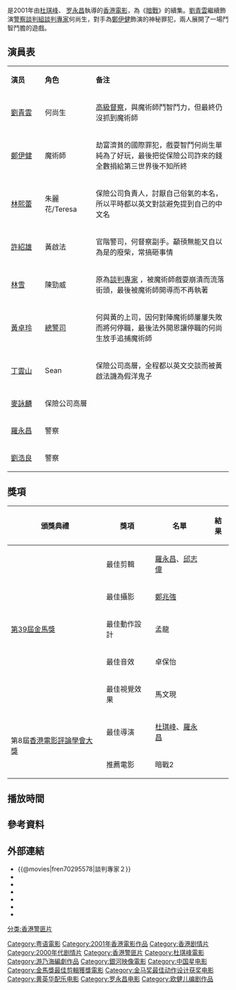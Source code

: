 {{Infobox Film
| name               = 暗戰2
| original_name      = ''{{lang|en|Running Out of Time 2}}''
| image              = 暗戰2.jpg
| caption            = DVD封面
| director           = [[杜琪峰|杜琪峰]]、[[羅永昌|羅永昌]]
| executive_producer = [[杜琪峰|杜琪峰]]
| producer           = [[杜琪峰|杜琪峰]]
| producer_2         = 夏澤信
| writer             = [[歐健兒|歐健兒]]、[[游乃海|游乃海]]
| starring           = [[劉青雲|劉青雲]]<br/>[[鄭伊健|鄭伊健]]<br/>[[林熙蕾|林熙蕾]]<br>[[許紹雄|許紹雄]]
| music              = [[黃英華|黃英華]]
| cinematography     = [[鄭兆強|鄭兆強]]<br/>[[陶鴻武|陶鴻武]]
| editing            = [[羅永昌|羅永昌]]<br/>[[邱志偉_(剪接師)|邱志偉]]
| studio             = [[銀河映像|銀河映像]]<br>一百年電影有限公司
| distributor        = 中國星集團有限公司 (香港)
| released           = {{Flagicon|HK}}{{film date|2001|12|27}}<br>{{Flagicon|TWN}}{{start date|2002|3|30}}
| runtime            = 95 分鐘
| country            = {{HK}}
| language           = [[粵語|粵語]]
| imdb_id            = tt0295578
| amg_id             = 
| preceded_by        = [[暗戰|暗戰]]（1999年）
| followed_by        =
| tw_name            = 談判專家2
| gross              = HK $5,937,545.00
}}
{{engname|《暗戰2》|''Running Out of Time 2''}}是2001年由[[杜琪峰|杜琪峰]]、 [[羅永昌|罗永昌]]執導的[[香港電影|香港電影]]，為《[[暗戰|暗戰]]》的續集。[[劉青雲|劉青雲]]繼續飾演[[警察談判組|警察談判組]][[談判專家|談判專家]]何尚生，對手為[[鄭伊健|鄭伊健]]飾演的神秘罪犯，兩人展開了一場鬥智鬥膽的遊戲。

==演員表==

{|class="wikitable " width="60%"
|- style="background:cornflowerblue; color:white" align=center
|style="width:10%"|'''演员'''||style="width:10%"|'''角色'''||style="width:40%"|'''备注'''
|-
| [[劉青雲|劉青雲]]   || 何尚生  || [[督察_(香港警察)|高級督察]]，與魔術師鬥智鬥力，但最終仍沒抓到魔術師 
|-
| [[鄭伊健|鄭伊健]]   || 魔術師   || 劫富濟貧的國際罪犯，戲耍智鬥何尚生單純為了好玩，最後把從保險公司詐來的錢全數捐給第三世界後不知所終
|-
| [[林熙蕾|林熙蕾]]   || 朱麗花/Teresa  || 保險公司負責人，討厭自己俗氣的本名，所以平時都以英文對談避免提到自己的中文名
|-
| [[許紹雄|許紹雄]]   || 黃啟法 || 官階警司，何督察副手。顢頇無能又自以為是的廢柴，常搞砸事情
|-
| [[林雪|林雪]]     ||  陳勁威   || 原為[[談判專家|談判專家]] ，被魔術師戲耍崩潰而流落街頭，最後被魔術師開導而不再執著
|-
| [[黃卓玲|黃卓玲]]   || [[總警司|總警司]] || 何與黃的上司，因何對陣魔術師屢屢失敗而將何停職，最後法外開恩讓停職的何尚生放手追捕魔術師
|-
| [[丁雲山|丁雲山]]   || Sean  || 保險公司高層，全程都以英文交談而被黃啟法譏為假洋鬼子
|-
| [[麥詠麟|麥詠麟]]   ||  保險公司高層 || 
|-
| [[羅永昌|羅永昌]]   || 警察||   
|-
| [[劉浩良|劉浩良]]     ||   警察      ||  
|}

== 獎項 ==
{|class="wikitable"
!頒獎典禮!!獎項!!名單!!結果
|-
| rowspan="5" |[[第39屆金馬獎|第39屆金馬獎]]||最佳剪輯||[[羅永昌|羅永昌]]、[[邱志偉_(剪接師)|邱志偉]]||{{won}}
|-
|最佳攝影
|[[鄭兆強|鄭兆強]]
|{{nom}}
|-
|最佳動作設計
|孟龍
|{{won}}
|-
|最佳音效
|卓保怡
|{{nom}}
|-
|最佳視覺效果
|馬文現
|{{nom}}
|-
| rowspan="2" |第8屆[[香港電影評論學會大獎|香港電影評論學會大獎]]
|最佳導演
|[[杜琪峯|杜琪峰]]、[[羅永昌|羅永昌]]
|{{nom}}
|-
|推薦電影
|暗戰2
|{{won}}
|}
==播放時間==
{{電視節目的變遷
|電視台={{HKG}} [[ViuTV|ViuTV]]
|播放檔次= 星期日 12:30－14:45 節目
|節目名稱= -{暗戰2}- <br/>（2021年12月26日）
|上一節目=[[午間新聞|午間新聞]]<br>（2021年12月26日）
|下一節目=[[Girl's_Talk_-_Cooking_Girls|Girl's Talk - Cooking Girls]]<br>（2021年12月26日）
}}

== 參考資料 ==


==外部連結==
*{{@movies|fren70295578|談判專家２}}
*{{douban}}
*{{mtime|10150}}
*{{Amg movie|262746}}
*{{rotten-tomatoes|running_out_of_time_2}}
*{{hkmdb title|9740}}
*{{imdb title|0295578}}
{{杜琪峰}}
{{銀河映像}}
{{2000年代警匪／黑幫華語電影}}
{{DEFAULTSORT:AN}}
[[Category:粤语電影|Category:粤语電影]]
[[Category:2001年香港電影作品|Category:2001年香港電影作品]]
[[Category:香港剧情片|Category:香港剧情片]]
[[Category:2000年代剧情片|Category:2000年代剧情片]]
[[Category:香港警匪片|Category:香港警匪片]]
[[Category:杜琪峰電影|Category:杜琪峰電影]]
[[Category:游乃海編劇作品|Category:游乃海編劇作品]]
[[Category:銀河映像電影|Category:銀河映像電影]]
[[Category:中国星电影|Category:中国星电影]]
[[Category:金馬獎最佳剪輯獲獎電影|Category:金馬獎最佳剪輯獲獎電影]]
[[Category:金马奖最佳动作设计获奖电影|Category:金马奖最佳动作设计获奖电影]]
[[Category:黄英华配乐电影|Category:黄英华配乐电影]]
[[分类:香港警匪片|分类:香港警匪片]]
[[Category:罗永昌电影|Category:罗永昌电影]]
[[Category:欧健儿编剧作品|Category:欧健儿编剧作品]]